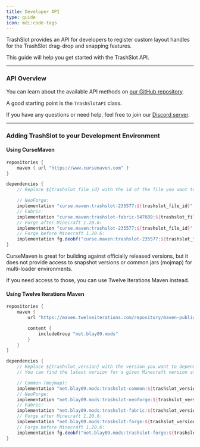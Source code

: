 ```yaml
---
title: Developer API
type: guide
icon: mdi:code-tags
---
```


TrashSlot provides an API for developers to register custom layout handles for the TrashSlot drag-drop and snapping features.

This guide will help you get started with the TrashSlot API.

---

### API Overview

You can learn about the available API methods on [our GitHub repository](https://github.com/TwelveIterationMods/TrashSlot/tree/1.20.x/common/src/main/java/net/blay09/mods/trashslot/api).

A good starting point is the `TrashSlotAPI` class.

If you have any questions or need help, feel free to join our [Discord server](https://discord.gg/VAfZ2Nau6j).

---

### Adding TrashSlot to your Development Environment

#### Using CurseMaven

```groovy
repositories {
    maven { url "https://www.cursemaven.com" }
}

dependencies {
    // Replace ${trashslot_file_id} with the id of the file you want to depend on. You can find it in the URL of the file on CurseForge (e.g. 5368374).

    // NeoForge:
    implementation "curse.maven:trashslot-235577:${trashslot_file_id}"
    // Fabric:
    implementation "curse.maven:trashslot-fabric-547689:${trashslot_file_id}"
    // Forge after Minecraft 1.20.6:
    implementation "curse.maven:trashslot-235577:${trashslot_file_id}"
    // Forge before Minecraft 1.20.6:
    implementation fg.deobf("curse.maven:trashslot-235577:${trashslot_file_id}")
}
```

CurseMaven is great for building against officially released versions, but it does not provide access to snapshot versions or common jars (mojmap) for multi-loader environments.

If you need access to those, you can use Twelve Iterations Maven instead.

#### Using Twelve Iterations Maven

```groovy
repositories {
    maven {
        url "https://maven.twelveiterations.com/repository/maven-public/"

        content {
            includeGroup "net.blay09.mods"
        }
    }
}

dependencies {
    // Replace ${trashslot_version} with the version you want to depend on.
    // You can find the latest version for a given Minecraft version at https://maven.twelveiterations.com/service/rest/repository/browse/maven-public/net/blay09/mods/trashslot-common/

    // Common (mojmap):
    implementation "net.blay09.mods:trashslot-common:${trashslot_version}"
    // NeoForge:
    implementation "net.blay09.mods:trashslot-neoforge:${trashslot_version}"
    // Fabric:
    implementation "net.blay09.mods:trashslot-fabric:${trashslot_version}"
    // Forge after Minecraft 1.20.6:
    implementation "net.blay09.mods:trashslot-forge:${trashslot_version}"
    // Forge before Minecraft 1.20.6:
    implementation fg.deobf("net.blay09.mods:trashslot-forge:${trashslot_version}")
}
```
